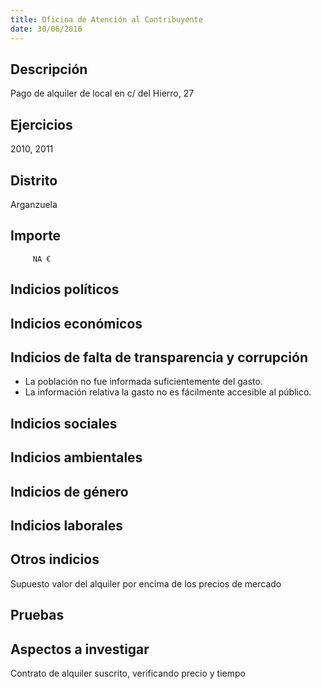 ```yaml
---
title: Oficina de Atención al Contribuyente
date: 30/06/2016
---
```



## Descripción
Pago de alquiler de local en c/ del Hierro, 27


## Ejercicios
2010, 2011


## Distrito
Arganzuela


## Importe
         NA €


## Indicios políticos



## Indicios económicos



## Indicios de falta de transparencia y corrupción
- La población no fue informada suficientemente del gasto.
- La información relativa la gasto no es fácilmente accesible al público.


## Indicios sociales



## Indicios ambientales



## Indicios de género



## Indicios laborales



## Otros indicios
Supuesto valor del alquiler por encima de los precios de mercado


## Pruebas



## Aspectos a investigar
Contrato de alquiler suscrito, verificando precio y tiempo 


